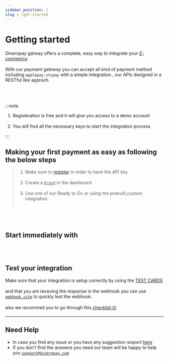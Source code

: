 ```yaml
---
sidebar_position: 1
slug : /get-started
---
```


# Getting started

Dineropay gatway offers a complete, easy way to integrate your <u>_E-commerce_</u>.<br></br>
With our payment gateway you can accept all kind of payment method including _`applepay,stcpay`_ with a simple integration , our APIs designed in a RESTful like approch.
<br></br>
<br></br>

:::note

1. Registeration is free and it will give you access to a demo account<br></br>
2. You will find all the necessary keys to start the integration process

:::

## Making your first payment as easy as following the below steps
> 1. Make sure to [register](https://gate.dineropay.com/login?continue=%2F) in order to have the API key <br></br> 
> 2. Create a <u>`Brand`</u> in the dashboard <br></br>
> 3. Use one of our Ready to Go or using the prebuilt,custom integration <br></br>           

<br></br> 


## Start immediately with 



<br></br>
<div class='WrapperIntro' style={{display:'flex',justifyContent:'space-between'}}>
<Card type='plugin' link="../ready_to_go/plugins" text="Plugin"/>
<Card type='api' link="../../api" text="API"/>
<Card type='integration' link="../integration" text="Integration"/>
</div>

##   Test your integration 

Make sure that your integration is setup correctly by using the [TEST CARDS](/Testing/test_cards) <br></br>
and that you are receving the response in the webhook you can use [`webhook.site`](https://webhook.site/) to quickly test the webhook. <br></br>
also we recommed you to go through this [checklist ☑️](/Testing/checklist)

---

## Need Help

- In case you find any issue or you have any suggestion reoport [here](https://dineropay)
- If you don't find the answere you need our team will be happy to help you [`support@dineropay.com`](mailto:support@dineropay.com)



